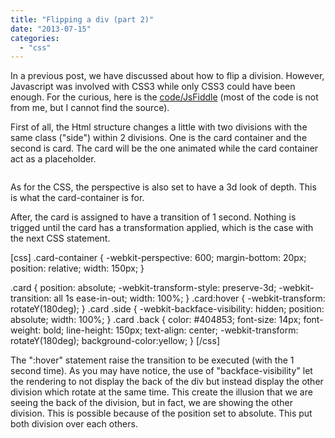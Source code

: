 ```yaml
---
title: "Flipping a div (part 2)"
date: "2013-07-15"
categories: 
  - "css"
---
```


In a previous post, we have discussed about how to flip a division. However, Javascript was involved with CSS3 while only CSS3 could have been enough. For the curious, here is the [code/JsFiddle](http://jsfiddle.net/xRXYW/4/) (most of the code is not from me, but I cannot find the source).

First of all, the Html structure changes a little with two divisions with the same class ("side") within 2 divisions. One is the card container and the second is card. The card will be the one animated while the card container act as a placeholder.


```html  <div class="card-container"> <div class="card"> <div class="side"><img src="thisisanimage.png"/></div> <div class="side back">This is some text</div> </div> </div> 
``` 

As for the CSS, the perspective is also set to have a 3d look of depth. This is what the card-container is for.

After, the card is assigned to have a transition of 1 second. Nothing is trigged until the card has a transformation applied, which is the case with the next CSS statement.

[css] .card-container { -webkit-perspective: 600; margin-bottom: 20px; position: relative; width: 150px; }

.card { position: absolute; -webkit-transform-style: preserve-3d; -webkit-transition: all 1s ease-in-out; width: 100%; } .card:hover { -webkit-transform: rotateY(180deg); } .card .side { -webkit-backface-visibility: hidden; position: absolute; width: 100%; } .card .back { color: #404853; font-size: 14px; font-weight: bold; line-height: 150px; text-align: center; -webkit-transform: rotateY(180deg); background-color:yellow; } [/css]

The ":hover" statement raise the transition to be executed (with the 1 second time). As you may have notice, the use of "backface-visibility" let the rendering to not display the back of the div but instead display the other division which rotate at the same time. This create the illusion that we are seeing the back of the division, but in fact, we are showing the other division. This is possible because of the position set to absolute. This put both division over each others.
